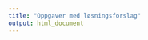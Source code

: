 ```yaml
---
title: "Oppgaver med løsningsforslag"
output: html_document
---
```


<!--

ECN222: Anbefalte oppgaver med løsningsforslag
Oppgaver gitt til 1. forelesning (4. september)
Gjør følgende oppgaver for USA, Japan, Norge og (dersom du har tid) minst ett europeisk land.
	Installer applikasjonen FRED i ditt Excel regneark 
http://research.stlouisfed.org/fred2/
Hjelp til hvordan bruke programmet finnes her:
http://www.youtube.com/watch?v=OAH-wGtP_k8 
	Finn tidsserien til bruttonasjonalproduktet i reelle størrelser.
	Finn tidsserien antall innbyggere 
	Konstruer tidsserien bruttonasjonalprodukt per innbygger.
	Transformer serien ved å ta logaritmen.
	Vis serien grafisk.
	Gir serien noen tegn på dype økonomiske kriser?  Hvis ja, se om du kan finne (søk på internett) noen kortfattede forklaringer bak disse krisene.
	Finn et mål på inflasjon.
	Finn et mål på ledighet.
	Lag et scatterplot for ledighet og inflasjon (Phillips-kurven).
	Lag et scatterplot for vekst og endring i inflasjon (Okuns lov).
Svar: 
Har noen laget et regneark på dette? Send det til jorn.halvorsen@gmail.com,  så vil jeg legge det ut til de andre studentene  i klassen.
Oppgaver gitt til 2. forelesning 
Kapittel 2, Blanchard, Amighini og Giavazzi
	Question 3.
Svar: 
Ble vist i forelesningen.

	Question 4.
Svar: 
Ble vist i forelesningen.

Oppgaver gitt til 3. forelesning 
Ta utgangspunkt i følgende makroøkonomisk modell:
Z=C+I+G
Hvor Z er aggregert etterspørsel. C er konsum. I er private realinvesteringer og G er offentlig kjøp av varer og tjenester.
I tillegg postulerer vi følgende adferdssammenhenger:
C=c_0+c_1 (Y-T)-c_2 i
I=I-b_1 i
Hvor T er nettoskatter, i det nominelle rentenivået, og små bokstaver betegner positive parametere.
Likvektsbetingelsen for varmarkedet er gitt ved 
Y=Z	
Hvor Y betegner produksjonen.
	Nevn tre sentrale forutsetninger som ligger bak en slik modell.
Svar:
	Stive priser, )(2) Lukket økonomi og (3) produksjon av kun èn vare

	Finn løsningen til modellen med hensyn på Y.
Svar:
Setter inn for C og I som gir
Y=c_0+c_1 (Y-T)-c_2 i+I ̅-b_1 i+G
	Løser uttrykket ovenfor mhp. Y:
Y(1-c_1 )=c_0-c_1 T-c_2 i+I ̅-b_1 i+G
Y=1/((1-c_1 ) ) [c_0-c_1 T-c_2 i+I ̅-b_1 i+G]

	Hva skjer når i øker (vis formelt, verbalt og grafisk)?
Svar:
Formelt:
Differensiering av ΔY mhp Δi gir
ΔY=1/((1-c_1 ) ) [-c_2 Δi -b_1 Δi ]=(-1)/((1-c_1 ) ) [c_2+b_1 ]Δi<0
ΔY/Δi=(-1)/((1-c_1 ) ) [c_2+b_1 ]<0
Grafisk:
Se forelesningsnotatene. 

Verbalt:

Økte rente  laver konsum og investeringer  redusert etterspørsel  redusert produksjon  redusert disponibel inntekt redusert konsum redusert etterspørsel  redusert produksjon…etc.

	Anta at sentralbanken innfører en renteregel som tilsier at i=m_0 Y
Svar:
Ved å sette renteregelen inn for i får vi 
Y=c_0+c_1 (Y-T)-c_2 m_0 Y+I ̅-b_1 m_0 Y+G
Løst mhp. Y gir
Y(1-c_1+c_2 m_0+b_1 m_0 )=c_0-c_1 T+I ̅+G
Y=1/((1-c_1+c_2 m_0+b_1 m_0 ) ) 〖(c〗_0-c_1 T+I ̅+G)

	Sammenlikn multiplikatoren i modellen før og etter innføringen av en slik regel. Hvilken er høyest?
Svar:
1/((1-c_1+c_2 m_0+b_1 m_0 ) )<1/((1-c_1 ) )

Multiplikatoren blir mindre ved bruk av renteregel. 

	Gi en verbal på forklaring på hvordan innførselen av en regel virker inn ved en positiv økning i investeringen 
Svar:
Først vil vi ha at:
Økt investeringer Økt etterspørsel  Økt produksjon 
Reglen vil ha en stabiliserende effekt, siden vi etter dett vil ha at 
økt rentereduserte investeringer og konsum Redusert produksjon etc. 
   
	Hva menes med the paradox of thrift?
Svar:
I en IS-LM modell for en lukket økonomi vil det være investeringer være bestemmende for sparingen (S=I). På lengre sikt (jmf. Solow-modellen) vil det være motsatt, dvs. det er  sparinger som er bestemmende for investeringene (dette resultatet er en følge av antagelsen om stive priser)

Oppgaver gitt til 4. forelesning 
	Ta utgangspunkt i samme modell som i forrige oppgavesett. Anta i tillegg nå at pengemarkedet er operativt. Pengetilbudet er derfor gitt ved M^s=M/P og penge etterspørselen M^d=M(Y,i).  Vis likevekten i pengemarkedet under forutsetning om at sentralbanken (a) setter rentenivået, (b) bestemmer pengetilbudet. 
Svar:
Grafisk: Se forelesningsnotatene. 

	Bestem Y grafisk under (a) og (b) under forutsetning om at både vare- og pengemarkedet er i likevekt (IS-LM modellen).
Svar:
Grafisk: Se forelesningsnotatene. 

	Under (a), hva skjer dersom konsumet øker? Vis grafisk og verbalt.
Svar:
Grafisk: Se forelesningsnotatene. 
Verbalt:
Under a)
Økt konsum  økt etterspørseløkt produksjonøkt disponibel inntekt økt konsum etc.
Under b)
Økt konsum  økt etterspørseløkt produksjon økt rene økt disponibel inntekt(men ikke like sterk som under a) økt konsum (men ikke like sterk som under a)  etc.

	Under (b), ha skjer dersom prisnivået P øker? Vis grafisk og verbalt.
Svar:
Grafisk: Se forelesningsnotatene. 
Verbalt:
Økt priserRedusert realpengemengde økt nominell rente redusert konsum og investeringer redusert etterspørsel redusert produksjon redusert disponibel inntekt redusert konsum etc.
For AS-Kurven vil økte priser være assosiert med redusert produksjon.

	Diskuter fordeler og ulemper ved pengepolitikk vs. finanspolitikk som stabiliseringspolitiske verktøy.
Svar:
Pengepolitikk funger raskere enn finanspolitikk.
Finanspolitikk kan være svært effektivt i en likvidietsfelle (vi kommer  til dette sener)
Finanspolitikk øker offentlig sektor på bekostning av privat sektor. Politiske preferanser avgjør om dette er bra eller dårlig.
Oppgaver gitt til 5. forelesning 
	Vi tar først utgangspunkt i samme modell som ble satt opp under oppgave gitt til 3. forelesning. Videre tenker vi oss at økonomien er åpen for handel og kapitalbevegelser med utlandet. Dette betyr nå at 
Z=C+I+G+NX
Y=Z
					NX≡X-R*IM
E_ =((1+i))/((1+i_^* ) ) E_^e 	
I tillegg postulerer vi at følgende sammenhenger for import og eksport:
X(R,Y^* )=A ̅+/-a_1 R+/-a_2 Y^*
IM(R,Y)=B ̅+/-s_1 R+/-s_2 Y
				R=(EP^*)/P
Anta at parameterne a_1,a_2,s_1  og s_2 er positive Bestem og forklar hvilke fortegn (+/-) som bør gjelde for eksport og import likningene ovenfor.
Svar:
X(R,Y^* )=A ̅+a_1 R+a_2 Y^*
IM(R,Y)=B ̅-s_1 R+s_2 Y

	Finn et uttrykk for ∆NX/∆Y , ∆NX/∆R og om mulig avgjør fortegnene.
Svar:
ΔNX=-Rs_2 ∆Y>0
⇔
ΔNX/ΔY=-Rs_2>0

ΔNX= (a_1-(B ̅-s_1 R+s_2 Y)+Rs_1 )∆R>0
⇔
ΔNX/∆R= (a_1-(B ̅-s_1 R+s_2 Y)+Rs_1 )>0
Matematisk ikke mulig å avgjøre fortegnet ,men vi antar>0
 er oppfylt i våre modeller (Marshall-Lerner betingelsen).

	Finn et eksplisitt utrykk for IS likningen under faste kurs (enklest).
Svar:
Merk først: Fast kurs betyr at E=E^e  så realvalutakursen R holdes her uendret.
Innsetting for NX gir 
Y=c_0+c_1 (Y-T)-c_2 i+I ̅-b_1 i+G
+[(A ̅+a_1 R+Y^*)-R(B ̅-s_1 R+s_2 Y)]
	Løst mhp. Y:
Y(1-c_1+Rs_2 )=c_0-c_1 T-c_2 i+I ̅-b_1 i+G+[(A ̅+a_1 R+Y^*)-R(B ̅-s_1 R]

Y=1/((1-c_1+Rs_2 ) ) [█(c_0-c_1 T-c_2 i+I ̅-b_1 i+G+(A ̅+a_1 R+Y^*)-R(B ̅-s_1 R) @)]

IS-kurven som også gir likevekt i valutakursmarkedet finner vi da ved å differensiere ΔYmph på Δi 
ΔY=(-1)/((1-c_1+Rs_2 ) ) [c_2+b_2 ]∆i>0
⇔
ΔY/∆i=(-1)/((1-c_1+Rs_2 ) ) [c_2+b_2 ]>0

	Finn et eksplisitt utrykk for IS likningen under flytende kurs (mer vanskelig).
Svar:
Merk først: Flytende kurs betyr at 
E=(1+i)/(1+i^* ) E^e
R=((1+i)/(1+i^* ) E^e P^*)/P
IS-kurven som også gir likevekt i valutakursmarkedet finner vi da ved å differensiere ΔYmph på Δi 
ΔY=1/((1-c_1+Rs_2 ) ) [〖-c〗_2-b_2-∆NX/∆R]∆i>0
⇔
█(@∆Y)/∆i=1/((1-c_1+Rs_2 ) ) [〖-c〗_2-b_2-∆NX/∆R]>0
Vi får med et ekstra ledd, sammenliknet med løsningen under fast kurs. Dette leddet er gitt ved 
Hvor
(∆NX )/∆R=[(a_1-(B ̅-s_1 R+s_2 Y)+Rs_1 )]  E^e/((1+i^*))>0

	I løpet av forelesningen ble det hevdet at importlekkasje gjør multiplikatoren mindre. I tillegg til dette, vil helningen på IS-kurven (likevekt i vare- og valutakursmarkedet) være brattere i et under fast kurs sammenliknet flytene kurs. Er dette overens med løsningen du fant i de to oppgavene ovenfor?
Svar:
Ja, det stemmer. Importlekkasjen gitt ved R s_2  dukker opp i nevneren i multiplikatoren. Videre
Helningen på IS-kurvene er slakere under flytende kurs som en følge av at vi inkluder leddet (∆NX )/∆R. Dette leddet reflekterer forbedringen i handelsbalansen som en konsekvens av det lavere rentenivået medfører en depresiering av den nominelle valutakursen. 

	Hvilke virkemidler har myndighetene for å stabilisere konjunkturene under henholdsvis et fast og flytende kurs regime?
Svar:
Flytende kurs: renta (i) og finanspolitikk (G og T)
Fast kurs: finanspolitikk (G og T) og E dersom en står utenfor en valutaunion. 

	Hva menes med intern og ekstern balanse?
Svar:
Intern balanse vil si produksjon og ledighet er lik sitt naturlige ledighetsnivå.
Ekstern balanse vil si at utenlandsgjelden er på et bærekraftig nivå.
 
Oppgaver gitt til 6. forelesning 
	Basert på de forutsetningene som har blitt gjort i oppgaver gitt til 5. forelesning, finn  ∆NX/∆P og avgjør fortegnet.  
Svar:
ΔNX=(-a_1  (EP^*)/P^2  ΔP+(B ̅-s_1 R+s_2 Y)  (EP^*)/P^2  ΔP-s_1  (EP^*)/P^2  ΔP)>0
⇔
∆NX/∆P=(-a_1  (EP^*)/P^2 +(B ̅-s_1 R+s_2 Y)  (EP^*)/P^2 -s_1  (EP^*)/P^2 )<0
	Finn deretter  ∆Y/∆P og tegn AD-kurven inn i to diagrammer, et for fast og et for flytende kurs (slapp av, vil ikke bli bedt om å utlede dette formelt på eksamen).
Svar:
Modellen for varemarkedet løst mhp. Y
Y=1/((1-c_1+Rs_2 ) ) [█(c_0-c_1 T-c_2 i+I ̅-b_1 i+G+(A ̅+a_1 R+Y^*)-R(B ̅-s_1 R) @)]
Differensiering av ΔY mhp.  ΔP gir
∆Y=s2/(1-c_1+Rs_2 )^2   (EP^*)/P^2  [█(c_0-c_1 T-c_2 i+I ̅-b_1 i+G+(A ̅+a_1 R+Y^*)-R(B ̅-s_1 R) @)]∆P+1/((1-c_1+Rs_2 ) ) (-a_1  (EP^*)/P^2 +(B ̅-s_1 R+s_2 Y)  (EP^*)/P^2 -s_1  (EP^*)/P^2 )ΔP 
⇔
∆Y/∆P=s2/(1-c_1+Rs_2 )^2   (EP^*)/P^2  [█(c_0-c_1 T-c_2 i+I ̅-b_1 i+G+(A ̅+a_1 R+Y^*)-R(B ̅-s_1 R) @)]+1/((1-c_1+Rs_2 ) ) (-a_1  (EP^*)/P^2 +(B ̅-s_1 R+s_2 Y)  (EP^*)/P^2 -s_1  (EP^*)/P^2 )<0
Mmatematisk ikke mulig å avgjøre,men vi antar at første effekten (knyttet til multiplimatoren 
for importlekkasje) er vesentlig mindre (i absolutt verdi)  enn den andre effekten. 
	Tegn til slutt AS-kurven inn i de to diagrammene. 
Svar:
AS-kurven er som under en lukket økonoi: Økt produksjon fører til økte priser som følge økt lønninger. Sistnevnte er knyttet til bedre forhandlingsposisjon hos arbeiderne som følge av lavere ledighet).

	Anta at vi får en sterk økning i C ̅. 
Svar:
AD-kurven skifter til høyre, som i en periode gir både høyere produksjon og høyere priser. Økningen i produksjonen stopper opp i det prisforventningene er korrekte P=P^e  Y=Y^n  og u=u^n.
	Hva skjer med handelsbalansen?
Svar:
Høyere produksjon svekker handelsbalansen: 
 		ΔNX/∆Y=-Rs_2>0
Høyere priser svekker handelsbalansen: 
∆NX/∆P=(-a_1  (EP^*)/P^2 +(B ̅-s_1 R+s_2 Y)  (EP^*)/P^2 -s_1  (EP^*)/P^2 )<0
(begge disse utrykkene er blitt utledet i tidligere oppgaver)
	Hva skjer med utenriksregnskapet?
Svar:
CU+CA=0 (utenriksregnskapet)
ΔCU=ΔNX<0 Nettoeksporten reduseres.
Det motsvares av en tilsvarende økning i nettokapitalimporten (tilsvarer økt låneopptak i utlandet) 
ΔCU=ΔNX=-ΔCA 
Merk at økt nettokapitalimport fører til økt utenlandsgjeld med tilhørende renteforpliktelser i neste periode. Har landet problemet med å betjene denne gjelden, har vi oppnådd en situasjon med ekstern ubalanse.


	Hvorfor vil det under en slik endring være enklere å føre en stabiliseringspolitikk i et flytende vs. et fast kurs regime?
Svar:
Under fast kurs vil renta måtte brukes til å forsvare valutakursen. Rentenivået vil derfor være bestemt av rentenivået utenlands. Dersom renta som blir satt i utlandet ikke samsvarer med den renta som trengs på hjemmebane, vil rente opphøre å fungere som et politisk stabiliseringsverktøy.
Oppgaver gitt til 7. forelesning
	Solow-modellen består av tre komponenter ((1) produktfunksjonen på intensiv form, (2) sparing per innbygger og (3) uttrykk for kapitalakkumulasjon). Utled disse sammenhengene formelt under antagelsen om at  ∆A/A=a=0 og ∆N/N=n=0 og vis deretter den grafiske løsningen av modellen.
Svar:
Se forelesningsnotatene.

	Hva menes med at modellen går mot en steady state?
Svar:
Uavhengig av startnivået på kapitalen (k_0) vil økonomien over tid konvergere mot et konstant nivå på y:  y^ss=Y^ss/N^ss .

	Anta nå  ∆N/N=n>0. Finn et utrykk for ∆k.
Svar:
Vi kan starte først med å differensiere k=K/N som gir 
Δk=ΔK/N-(K  )/N^2  ΔN=ΔK/N-kn
Vi trenger nå et utrykk for ΔK/N. Vi har at
Y/N=f(k)
,
K_(t+1 )=(1-δ) K_t+I_t
og
S=I⇔I/N=sY/N=sf(k)
Det gir 
ΔK=-δ K+I 
ΔK/N=-δ K/N+I/N 
ΔK/N=-δ k+sy
Ved å sette det siste uttrykket inn i det første utrykket vi utledet får vi:

Δk=-δ k+sy-kn=sy-(δ+n)k


	Hva er produksjonsveksten i denne økonomien i steady state?
Svar:
lna( y^ss)=〖lna(Y〗^ss)-lna(N^ss  )
〖lna(Y〗^ss)=lna(N^ss  )
					Tidsderivasjon gir
(Y^ss  ) ̇/Y^ss =(N^ss  ) ̇/N^ss =n
Produksjonsveksten vokser med en rate n som er lik befolkningsveksten.

	Solow-modellen er uten noen forklaring på hva som skaper teknologisk framgang (parameteren a er bestemt utenfor modellen). Hva mener du kan gjøres for å øke veksten i denne parameteren?
Svar:
Utdanning, bedre institusjoner, helsevesen, bedre lover og regler etc.
Oppgaver gitt til 8. forelesning
	Finn ved bruk av FRED M0 (M1) og M2 for USA i årene før og etter finanskrisen og vis disse tallene grafisk
Svar:
Benytt Fred-Excel plugg inn på ditt regneark.

	Fra talleksempelet under system 2, finn for banksektoren som helhet:
Reserveandelen
Kapitalandelen
M0
M1
Svar:
Reserveandelen er gitt ved reserver/innskudd=150/300=0,5 (50 prosent)
Kapitalandelen er gitt ved egenkapital/sum balanse = 	25/350=0,0833 (8,3 prosent)
M0 =200
M1=150+200=350

	Kvantitative lettelser:
Ta utgangspunkt i talleksemplet under system 3, anta videre at sentralbanken ved å bruke av seddelpressen ønsker å kjøpe statsobligasjoner til 500 og et bilfirma til 600. Hvordan vil balansene se ut etter en slik endring?
Svar:
X=500 og T=600.

	Dersom forretningsbank 1 oppnår et bratt fall i sine reserver, hvilke to muligheter gir system 3 for at banken skal kunne øke sin likviditet 
Svar:
	Interbanklån fra forretningsbank 1 og (2) refinansieringslån fra sentralbanken.
	Refinansieringslån:
Ta utgangspunkt i talleksemplet under system 3, anta videre at interbankmarkedet er “frosset” grunnet manglene tillit mellom forretningsbankene.  Hvordan vil balansen se ut dersom sentralbanken låner forretningsbanken et beløp på 75
Svar:
Y1=Y2=75 
	Hva tror du vil skje med utlånene til banksektoren dersom kapitalkravene for banksektoren øker?
Svar:
Øke kapitalkrav kan oppnås ved en reduksjon i innskudd. Når innskuddene reduseres må også eiendelssiden reduseres tilsvarende. Holdes reservene konstante, vil dette bety at utlånene går ned (mao. innvendig penger blir redusert).
Oppgaver gitt til 9. forelesning
	Benytt regneksemplet som ble gitt navnet the BLOOS rule, og finn den forventede avkastningen på egenkapital og statlige overføringer under et egenkapitalkrav på 20 og 99 prosent.
Svar:
0,20 gir forventet avkastning på egenkapital på 0,092 og statlige overføringer på 0,84.
0,99 gir forventet avkastning på egenkapital på 0,05 og statlige overføringer på 0,01.

	Tegn to grafer. Begge grafene har graden av egenkapital på den horisontale aksen, mens den første har forventet avkastning på egenkapital på den vertikale aksen mens den andre har forventet statlige overføringer.  Plot inn verdiene du får for egenkapitalkrav på 5, 10, 20 og 99 prosent for de to bankene.     
Svar:
Vist under forelesningen.
	I Fronter finn fram regnearket for the Bloos rule.  For forretningsmodell 1, legg inn for tilstand 1 at avkastningen skal være 0,056 mot tidligere 0,0606.
Svar:
Endringene må gjøres i celle C57 i filen BloosRuleExcel.xlsk
	Under situasjonen med en 100 prosent bailout garanti, for hvilken egenkapitalnivå  vil bank 2 være indifferent mellom å investere i de to forretningsmodellene?
Svar:
Ca. 0,55. Svaret finner man prøve seg fram med litt forskjellig verdier i regnearket BloosRuleExcel.xlsk
Oppgaver gitt til 10. forelesning
	Ta utgangspunkt i de tre likningene for offentlig sektor
	      Finansdepartementet
B_t^f=(1+i_(t-1) ) B_(t-1)^f+(G_t-T_t )-SNG_t    
Sentralbanken
 SNG_t+∆B_t^m=∆M_t+i_(t-1) B_(t-1)^m
Statsgjeld
B_t=B_t^f-B_t^m

Forsøk å gi en tolkning av hver enkelt likning
Svar:
Finansdepartementet
Gjeld i dag er lik forrige periodes gjeld pluss rentekostnader, pluss underskuddet på den primære budsjettbalansen fratrukket utbytte (seigniorage) fra sentralbanken
Sentralbanken: 
Kjøper statsgjeld ved å øke basispengemengden og gir utbetalinger for obligasjonene som utbytte (seigniorage) til finansdepartmentet  
Statsgjeld: 
Offentlig gjeld eies av både private aktører og sentralbanken.

	Vis ved innsetting at det er mulig å skrive de tre likningene (konsolidert budsjettbetingelse for offentlig sektor) som 
B_t=(1+i_(t-1 ) ) B_t+(G_t-T_t )-ΔM_t
Svar: 
Kombinere de to første likningene gir
B_t^f=(1+i_(t-1) ) B_(t-1)^f+(G_t-T_t )-(∆M_t+i_(t-1) B_(t-1)^m-∆B_t^m)

ΔB_t^f-〖ΔB〗_t^m=(i_(t-1) ) B_(t-1)^f-B_(t-1)^m)+(G_t-T_t )-∆M_t
Δ(B_t^f-B_t^m)=(i_(t-1) )(B_(t-1)^f-B_(t-1)^m)+(G_t-T_t )-∆M_t

Innsetter deretter for likningen for statsgjeld
ΔB_t=i_(t-1)∙B_(t-1)+(G_t-T_t )-∆M_t

B_t-B_(t-1)=i_(t-1)∙B_(t-1)+(G_t-T_t )-∆M_t

B_t=(1+i_(t-1) ) B_(t-1)+(G_t-T_t )-∆M_t

B_t=(1+i_(t-1 ) ) B_t+(G_t-T_t )-ΔM_t

	Vi antar null inflasjon, slik at  i_t=r_t og ΔM_t=0  . Omgjør likningen ovenfor på en slik form at 
B_t/Y_t =((G_t-T_t))/Y_t +  B_(t-1)/Y_(t-1) (1+r-g)
Svar: 
B_t/Y_t =((1+r) B_(t-1))/Y_t +((G_t-T_t ))/Y_t 

B_t/Y_t =((1+r) B_t 〖Y_t〗_(-1))/(Y_t 〖∙Y_t〗_(-1) )+((G_t-T_t ))/Y_t 

Vi lar veksten i BNP vær gitt ved en konstant rate g:
(Y_t-Y_(t-1))/Y_(t-1) =g⇔Y_t/Y_(t-1)   =g+1
Innsetting av dett gir
B_t/Y_t =((1+r) B_(t_1))/((1+g)Y_(t_1) )+((G_t-T_t ))/Y_t 
Vi kan videre bruke at 
(1+r)/(1+g)≈1+r-g

B_t/Y_t =((G_t-T_t ))/Y_t +(1+r-g)  B_(t-1)/Y_(t-1) 


	Vis i en figur den dynamiske utviklingen over tid for B_t/Y_t  i en situasjon hvor (1+r-g)<1 og  (i) (G_t-T_t)>0  og (ii) (G_t-T_t)<0. Går den offentlige gjeldsandelen mot en steady state i de to tilfellene?
Svar: Ja, begge modellen går mot en steady state. Se Blanchard boka for grafisk løsning.
Oppgaver gitt til 11. forelesning
	Hva menes innenfor økonomi med en likviditetsfelle? 
Svar: En situasjon hvor pengepoltikken ikke lengre kan ha en ekspansiv effekt på økonomien. Dette fordi den nominelle rente er (nær) lik null.
	Ifølge forskning utført av Krugman er det spesielt to forhold som kan lede et land inn i en likviditetsfelle. Nevn disse.
Svar:
Demografiske endringer som fører til pessimistiske framtidsutsikter og dermed redusert konsum (  ΔC ̅<0 ) 
Gjeldsnedbygging i privat sektor (Minsky beveglse) (ΔD^b=(D^lav-D^høy)<0)
	Hva menes med en Minsky bevegelse (deleveraging shock)?
Svar: 
Krav om rask nedbetaling av gjeld som en konsekvens av økt usikkerhet tilknyttet husholdningene evne til å betjene gjeld. 
	Ta utgangspunkt i IS-(LM) modellen benyttet i forelesningen for dette temaet. Hvilken betingelse må være oppfylt for at en økonomi skal havne i en likviditetsfelle som følge av en Minsky bevegelse (deleveraging)
Svar:
Vi har havnet i en likviditetsfelle dersom rentereduksjon ikke er tilstrekkelig til å motvirke fallet i konsumetterspørselen
(θ∙Δ D^b- b ̅∙Δi^0 )<0
	Hvorfor kan det oppstå en nær sammenheng mellom en privat og statlig gjeldskrise?
Svar:
En privat gjeldskrise som gjør at vi havner i en likviditetsfelle vi bety lavere produksjon og  mindre skatteinntekter. Begge er faktorer som vil svekke den primære budsjettbalansen og dermed øke statsgjelden som andel av BNP. Dette kan initiere en statlig gjeldskrise.

Regneregler for differensiering til bruk i dette kurset
∆/∆x(α)=0
∆/∆x(αX)=α∆x
∆/∆x (f(x)g(x))=f^' (x)g(x)Δx+f(x)g'(x)Δx
∆/∆x ((f(x))/(g(x)))=(f'(x))/g(x)  Δx-f(x)/(g(x)^2 ) g'(x)∆x

-->
